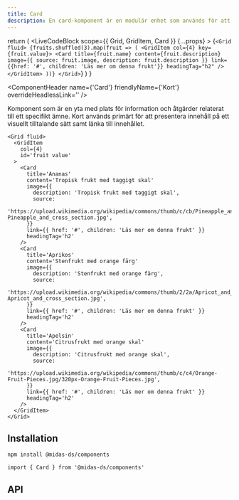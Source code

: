 ```yaml
---
title: Card
description: En card-komponent är en modulär enhet som används för att presentera innehåll på ett strukturerat och visuellt tilltalande sätt.
---
```



  return (
    <LiveCodeBlock
      scope={{ Grid, GridItem, Card }}
      {...props}
    >
      {`<Grid fluid>
        {fruits.shuffled(3).map(fruit => (
          <GridItem col={4} key={fruit.value}>
            <Card
              title={fruit.name}
              content={fruit.description}
              image={{ source: fruit.image, description: fruit.description }}
              link={{href: '#', children: 'Läs mer om denna frukt'}}
              headingTag="h2"
            />
          </GridItem>
        ))}
      </Grid>`}
    </LiveCodeBlock>
  )
}

<ComponentHeader
  name={'Card'}
  friendlyName={'Kort'}
  overrideHeadlessLink=''
/>

Komponent som är en yta med plats för information och åtgärder relaterat till ett specifikt ämne. Kort används primärt för att presentera innehåll på ett visuellt tilltalande sätt samt länka till innehållet.

```tsx
<Grid fluid>
  <GridItem
    col={4}
    id='fruit value'
  >
    <Card
      title='Ananas'
      content='Tropisk frukt med taggigt skal'
      image={{
        description: 'Tropisk frukt med taggigt skal',
        source:
          'https://upload.wikimedia.org/wikipedia/commons/thumb/c/cb/Pineapple_and_cross_section.jpg/640px-Pineapple_and_cross_section.jpg',
      }}
      link={{ href: '#', children: 'Läs mer om denna frukt' }}
      headingTag='h2'
    />
    <Card
      title='Aprikos'
      content='Stenfrukt med orange färg'
      image={{
        description: 'Stenfrukt med orange färg',
        source:
          'https://upload.wikimedia.org/wikipedia/commons/thumb/2/2a/Apricot_and_cross_section.jpg/320px-Apricot_and_cross_section.jpg',
      }}
      link={{ href: '#', children: 'Läs mer om denna frukt' }}
      headingTag='h2'
    />
    <Card
      title='Apelsin'
      content='Citrusfrukt med orange skal'
      image={{
        description: 'Citrusfrukt med orange skal',
        source:
          'https://upload.wikimedia.org/wikipedia/commons/thumb/c/c4/Orange-Fruit-Pieces.jpg/320px-Orange-Fruit-Pieces.jpg',
      }}
      link={{ href: '#', children: 'Läs mer om denna frukt' }}
      headingTag='h2'
    />
  </GridItem>
</Grid>
```

<BasicExample />

<Example hideCode />

## Installation

```bash npm2yarn
npm install @midas-ds/components
```

```tsx
import { Card } from '@midas-ds/components'
```

<Example hideExample />

## API

<PropTable name='Card' />
